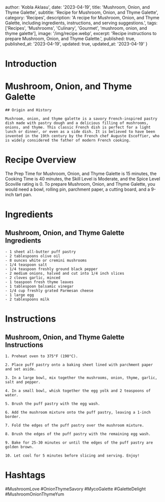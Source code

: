 
  author: 'Kobla Aklasu',
  date: '2023-04-19',
  title: 'Mushroom, Onion, and Thyme Galette',
  subtitle: 'Recipe for Mushroom, Onion, and Thyme Galette',
  category: 'Recipes',
  description: 'A recipe for Mushroom, Onion, and Thyme Galette, including ingredients, instructions, and serving suggestions.',
  tags: ['Recipes', 'Mushrooms', 'Culinary', 'Gourmet', 'mushroom, onion, and thyme galette'],
  image: '/img/recipe.webp',
  excerpt: 'Recipe instructions to prepare Mushroom, Onion, and Thyme Galette.',
  published: true,
  published_at: '2023-04-19',
  updated: true,
  updated_at: '2023-04-19'
}


  # Introduction

# Mushroom, Onion, and Thyme Galette
    
    ## Origin and History
    
    Mushroom, onion, and thyme galette is a savory French-inspired pastry dish made with pastry dough and a delicious filling of mushrooms, onions, and thyme. This classic French dish is perfect for a light lunch or dinner, or even as a side dish. It is believed to have been invented in the 19th century by the French chef Auguste Escoffier, who is widely considered the father of modern French cooking.

# Recipe Overview

The Prep Time for Mushroom, Onion, and Thyme Galette is 15 minutes, the Cooking Time is 40 minutes, the Skill Level is Moderate, and the Spice Level Scoville rating is 0. To prepare Mushroom, Onion, and Thyme Galette, you would need a bowl, rolling pin, parchment paper, a cutting board, and a 9-inch tart pan.

# Ingredients

## Mushroom, Onion, and Thyme Galette Ingredients
    
    - 1 sheet all-butter puff pastry
    - 2 tablespoons olive oil
    - 8 ounces white or cremini mushrooms
    - 1/4 teaspoon salt
    - 1/4 teaspoon freshly ground black pepper
    - 2 medium onions, halved and cut into 1/4 inch slices
    - 2 cloves garlic, minced
    - 1 teaspoon fresh thyme leaves
    - 1 tablespoon balsamic vinegar
    - 1/4 cup freshly grated Parmesan cheese
    - 1 large egg
    - 2 tablespoons milk

# Instructions

## Mushroom, Onion, and Thyme Galette Instructions
    
    1. Preheat oven to 375°F (190°C).
    
    2. Place puff pastry onto a baking sheet lined with parchment paper and set aside.
    
    3. In a large bowl, mix together the mushrooms, onion, thyme, garlic, salt and pepper.
    
    4. In a small bowl, whisk together the egg yolk and 2 teaspoons of water.
    
    5. Brush the puff pastry with the egg wash.
    
    6. Add the mushroom mixture onto the puff pastry, leaving a 1-inch border.
    
    7. Fold the edges of the puff pastry over the mushroom mixture.
    
    8. Brush the edges of the puff pastry with the remaining egg wash.
    
    9. Bake for 25-30 minutes or until the edges of the puff pastry are golden brown.
    
    10. Let cool for 5 minutes before slicing and serving. Enjoy!

# Hashtags

#MushroomLove #OnionThymeSavory #MycoGalette #GaletteDelight #MushroomOnionThymeYum




